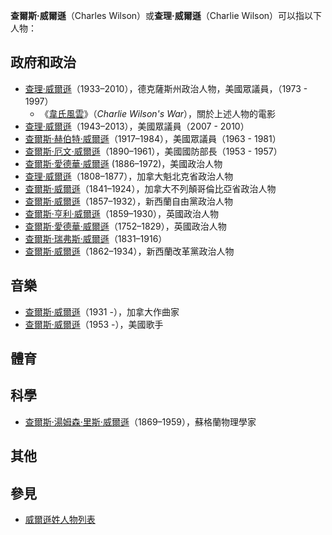 '''查爾斯·威爾遜'''（Charles Wilson）或'''查理·威爾遜'''（Charlie Wilson）可以指以下人物：
{{TOC right}}

==政府和政治==
* [[查理·威爾遜_(德克薩斯州政治人物)|查理·威爾遜]]（1933–2010），德克薩斯州政治人物，美國眾議員，（1973 - 1997）
** 《[[韋氏風雲|韋氏風雲]]》（''Charlie Wilson's War''），關於上述人物的電影
* [[查理·威爾遜_(俄亥俄州政治人物)|查理·威爾遜]]（1943–2013），美國眾議員（2007 - 2010）
* [[查爾斯·赫伯特·威爾遜|查爾斯·赫伯特·威爾遜]]（1917–1984），美國眾議員（1963 - 1981） 
* [[查爾斯·厄文·威爾遜|查爾斯·厄文·威爾遜]]（1890–1961），美國國防部長（1953 - 1957）
* [[查爾斯·愛德華·威爾遜_(美國政治人物)|查爾斯·愛德華·威爾遜]] (1886–1972)，美國政治人物
* [[查爾斯·威爾遜_(魁北克省政治人物)|查理·威爾遜]]（1808–1877），加拿大魁北克省政治人物
* [[查爾斯·威爾遜_(不列顛哥倫比亞省政治人物)|查爾斯·威爾遜]]（1841–1924），加拿大不列顛哥倫比亞省政治人物
* [[查爾斯·威爾遜_(新西蘭自由黨政治人物)|查爾斯·威爾遜]]（1857–1932），新西蘭自由黨政治人物
* [[查爾斯·亨利·威爾遜|查爾斯·亨利·威爾遜]]（1859–1930），英國政治人物
* [[查爾斯·愛德華·威爾遜_(英國政治人物)|查爾斯·愛德華·威爾遜]]（1752–1829），英國政治人物
* [[查爾斯·瑞弗斯·威爾遜|查爾斯·瑞弗斯·威爾遜]]（1831–1916）
* [[查爾斯·威爾遜_(新西蘭改革黨政治人物)|查爾斯·威爾遜]]（1862–1934），新西蘭改革黨政治人物

==音樂==
* [[查爾斯·威爾遜_(作曲家)|查爾斯·威爾遜]]（1931 -），加拿大作曲家
* [[查爾斯·威爾遜_(歌手)|查爾斯·威爾遜]]（1953 -），美國歌手

==體育==

==科學==
* [[查爾斯·湯姆森·里斯·威爾遜|查爾斯·湯姆森·里斯·威爾遜]]（1869–1959），蘇格蘭物理學家

==其他==

== 參見 ==
* [[威爾遜姓人物列表|威爾遜姓人物列表]]

{{Disambiguation|Cat=六字人名譯名消歧義}}